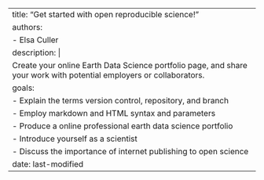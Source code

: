 ---
title: "Get started with open reproducible science!"
authors:
  - Elsa Culler
description: |
  Create your online Earth Data Science portfolio page, and share your work with potential employers or collaborators.
goals: 
  - Explain the terms version control, repository, and branch
  - Employ markdown and HTML syntax and parameters
  - Produce a online professional earth data science portfolio
  - Introduce yourself as a scientist
  - Discuss the importance of internet publishing to open science
date: last-modified
---